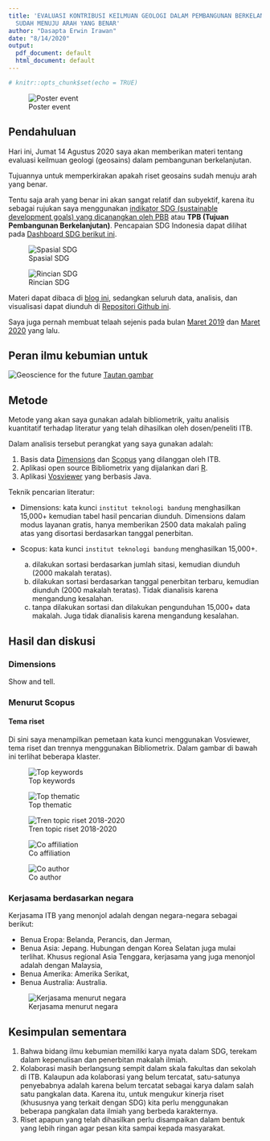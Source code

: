 ```yaml
---
title: 'EVALUASI KONTRIBUSI KEILMUAN GEOLOGI DALAM PEMBANGUNAN BERKELANJUTAN: APAKAH
  SUDAH MENUJU ARAH YANG BENAR'
author: "Dasapta Erwin Irawan"
date: "8/14/2020"
output:
  pdf_document: default
  html_document: default
---
```


```r
# knitr::opts_chunk$set(echo = TRUE)
```

![Poster event](/Users/cutnoviantirachmi/Downloads/TALK-RIGHT-DIRECTION/LOGISTIK/poster.jpeg)

## Pendahuluan

Hari ini, Jumat 14 Agustus 2020 saya akan memberikan materi tentang evaluasi keilmuan geologi (geosains) dalam pembangunan berkelanjutan. 

Tujuannya untuk memperkirakan apakah riset geosains sudah menuju arah yang benar.

Tentu saja arah yang benar ini akan sangat relatif dan subyektif, karena itu sebagai rujukan saya menggunakan [indikator SDG (sustainable development goals) yang dicanangkan oleh PBB](https://www.un.org/sustainabledevelopment/sustainable-development-goals/) atau **TPB (Tujuan Pembangunan Berkelanjutan)**. Pencapaian SDG Indonesia dapat dilihat pada [Dashboard SDG berikut ini](https://dashboards.sdgindex.org/profiles/idn).

![Spasial SDG](/Users/cutnoviantirachmi/Downloads/TALK-RIGHT-DIRECTION/VISUALISASI/SDG-IDN.png)

![Rincian SDG](/Users/cutnoviantirachmi/Downloads/TALK-RIGHT-DIRECTION/VISUALISASI/SDG-IDN-2.png)

Materi dapat dibaca di [blog ini](http://dasaptaerwin.net/wp/2020/08/evaluasi-kontribusi-ilmu-kebumian-dalam-pembangunan-berkelanjutan.html), sedangkan seluruh data, analisis, dan visualisasi dapat diunduh di [Repositori Github ini](https://github.com/dasaptaerwin/right-direction). 

Saya juga pernah membuat telaah sejenis pada bulan [Maret 2019](http://dasaptaerwin.net/wp/2019/03/riset-indonesia-wos.html) dan [Maret 2020](https://derwinirawan.wordpress.com/2020/03/30/sejauh-mana-publikasi-di-bidang-ilmu-kebumian/) yang lalu. 

## Peran ilmu kebumian untuk 

![Geoscience for the future](/Users/cutnoviantirachmi/Downloads/TALK-RIGHT-DIRECTION/Geoscience for the future.png)
[Tautan gambar](https://www.geolsoc.org.uk/Posters) 


## Metode

Metode yang akan saya gunakan adalah bibliometrik, yaitu analisis kuantitatif terhadap literatur yang telah dihasilkan oleh dosen/peneliti ITB.

Dalam analisis tersebut perangkat yang saya gunakan adalah:

1. Basis data [Dimensions](app.dimensions.ai) dan [Scopus](scopus.com) yang dilanggan oleh ITB. 
2. Aplikasi open source Bibliometrix yang dijalankan dari [R](cran.r-project.org/).
3. Aplikasi [Vosviewer](vosviewer.com) yang berbasis Java.

Teknik pencarian literatur:

- Dimensions: kata kunci `institut teknologi bandung` menghasilkan 15,000+ kemudian tabel hasil pencarian diunduh. Dimensions dalam modus layanan gratis, hanya memberikan 2500 data makalah paling atas yang disortasi berdasarkan tanggal penerbitan.

- Scopus: kata kunci `institut teknologi bandung` menghasilkan 15,000+. 

  a. dilakukan sortasi berdasarkan jumlah sitasi, kemudian diunduh (2000 makalah teratas).
  b. dilakukan sortasi berdasarkan tanggal penerbitan terbaru, kemudian diunduh (2000 makalah teratas). Tidak dianalisis karena mengandung kesalahan.
  c. tanpa dilakukan sortasi dan dilakukan pengunduhan 15,000+ data makalah. Juga tidak dianalisis karena mengandung kesalahan. 


## Hasil dan diskusi

### Dimensions

Show and tell.

### Menurut Scopus

#### Tema riset

Di sini saya menampilkan pemetaan kata kunci menggunakan Vosviewer, tema riset dan trennya menggunakan Bibliometrix. Dalam gambar di bawah ini terlihat beberapa klaster. 

![Top keywords](/Users/cutnoviantirachmi/Downloads/TALK-RIGHT-DIRECTION/VISUALISASI/Scopus-topcites/scopus-topcite-keyword.png)

![Top thematic](/Users/cutnoviantirachmi/Downloads/TALK-RIGHT-DIRECTION/VISUALISASI/Scopus-topcites/scopus-topcites-thematic.png)



![Tren topic riset 2018-2020](/Users/cutnoviantirachmi/Downloads/TALK-RIGHT-DIRECTION/VISUALISASI/Scopus-topcites/scopus-topcite-trendtopic.png)



![Co affiliation](/Users/cutnoviantirachmi/Downloads/TALK-RIGHT-DIRECTION/VISUALISASI/Scopus-topcites/scopus-topcites-coaffil.png)

![Co author](/Users/cutnoviantirachmi/Downloads/TALK-RIGHT-DIRECTION/VISUALISASI/Scopus-topcites/scopus-topcites-coauthor.png)



### Kerjasama berdasarkan negara

Kerjasama ITB yang menonjol adalah dengan negara-negara sebagai berikut:

- Benua Eropa: Belanda, Perancis, dan Jerman,
- Benua Asia: Jepang. Hubungan dengan Korea Selatan juga mulai terlihat. Khusus regional Asia Tenggara, kerjasama yang juga menonjol adalah dengan Malaysia, 
- Benua Amerika: Amerika Serikat,
- Benua Australia: Australia.

![Kerjasama menurut negara](/Users/cutnoviantirachmi/Downloads/TALK-RIGHT-DIRECTION/VISUALISASI/Scopus-topcites/scopus-topcite-cocountries.png)


## Kesimpulan sementara

1. Bahwa bidang ilmu kebumian memiliki karya nyata dalam SDG, terekam dalam kepenulisan dan penerbitan makalah ilmiah.
2. Kolaborasi masih berlangsung sempit dalam skala fakultas dan sekolah di ITB. Kalaupun ada kolaborasi yang belum tercatat, satu-satunya penyebabnya adalah karena belum tercatat sebagai karya dalam salah satu pangkalan data. Karena itu, untuk mengukur kinerja riset (khususnya yang terkait dengan SDG) kita perlu menggunakan beberapa pangkalan data ilmiah yang berbeda karakternya.
3. Riset apapun yang telah dihasilkan perlu disampaikan dalam bentuk yang lebih ringan agar pesan kita sampai kepada masyarakat. 


